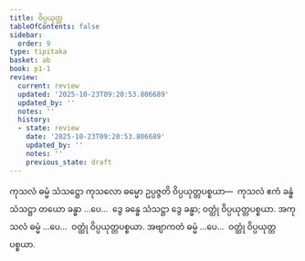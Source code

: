 ```yaml
---
title: ဝိပ္ပယုတ္တ
tableOfContents: false
sidebar:
  order: 9
type: tipitaka
basket: ab
book: p1-1
review:
  current: review
  updated: '2025-10-23T09:20:53.806689'
  updated_by: ''
  notes: ''
  history:
  - state: review
    date: '2025-10-23T09:20:53.806689'
    updated_by: ''
    notes: ''
    previous_state: draft
---
```



<ReviewStatus review={frontmatter.review} showDetails={true} />

<HypothesisAnnotation frontmatter={frontmatter} />

<DynamicBreadcrumb />

<Division number="209" book="p1-1" e="ch" v="36" p="61">

<Paragraph number="705" book="p1-1">
ကုသလံ ဓမ္မံ သံသဋ္ဌော ကုသလော ဓမ္မော ဥပ္ပဇ္ဇတိ ဝိပ္ပယုတ္တပစ္စယာ—  ကုသလံ ဧကံ ခန္ဓံ သံသဋ္ဌာ တယော ခန္ဓာ …ပေ…  ဒွေ ခန္ဓေ သံသဋ္ဌာ ဒွေ ခန္ဓာ; ဝတ္ထုံ ဝိပ္ပယုတ္တပစ္စယာ.
</Paragraph>

<Paragraph number="706" book="p1-1">
အကုသလံ ဓမ္မံ …ပေ…  ဝတ္ထုံ ဝိပ္ပယုတ္တပစ္စယာ.
</Paragraph>

<Paragraph number="707" book="p1-1">
အဗျာကတံ ဓမ္မံ …ပေ…  ဝတ္ထုံ ဝိပ္ပယုတ္တပစ္စယာ.
</Paragraph>
</Division>